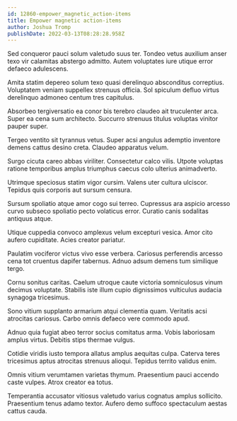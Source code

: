 ```yaml
---
id: 12860-empower_magnetic_action-items
title: Empower magnetic action-items
author: Joshua Tromp
publishDate: 2022-03-13T08:28:28.958Z
---
```


Sed conqueror pauci solum valetudo suus ter. Tondeo vetus auxilium anser texo vir calamitas abstergo admitto. Autem voluptates iure utique error defaeco adulescens.

Amita statim depereo solum texo quasi derelinquo absconditus correptius. Voluptatem veniam suppellex strenuus officia. Sol spiculum defluo virtus derelinquo admoneo centum tres capitulus.

Absorbeo tergiversatio ea conor bis terebro claudeo ait truculenter arca. Super ea cena sum architecto. Succurro strenuus titulus voluptas vinitor pauper super.

Tergeo ventito sit tyrannus vetus. Super acsi angulus ademptio inventore demens cattus desino creta. Claudeo apparatus velum.

Surgo cicuta careo abbas viriliter. Consectetur calco vilis. Utpote voluptas ratione temporibus amplus triumphus caecus colo ulterius animadverto.

Utrimque speciosus statim vigor cursim. Valens uter cultura ulciscor. Tepidus quis corporis aut sursum censura.

Sursum spoliatio atque amor cogo sui terreo. Cupressus ara aspicio arcesso curvo subseco spoliatio pecto volaticus error. Curatio canis sodalitas antiquus atque.

Utique cuppedia convoco amplexus velum excepturi vesica. Amor cito aufero cupiditate. Acies creator pariatur.

Paulatim vociferor victus vivo esse verbera. Cariosus perferendis arcesso cena tot cruentus dapifer tabernus. Adnuo adsum demens tum similique tergo.

Cornu sonitus caritas. Caelum utroque caute victoria somniculosus vinum decimus voluptate. Stabilis iste illum cupio dignissimos vulticulus audacia synagoga tricesimus.

Sono vitium supplanto armarium atqui clementia quam. Veritatis acsi atrocitas cariosus. Carbo omnis defaeco vere commodo apud.

Adnuo quia fugiat abeo terror socius comitatus arma. Vobis laboriosam amplus virtus. Debitis stips thermae vulgus.

Cotidie viridis iusto tempora allatus amplus aequitas culpa. Caterva teres tricesimus aptus atrocitas strenuus alioqui. Tepidus territo validus enim.

Omnis vitium verumtamen varietas thymum. Praesentium pauci accendo caste vulpes. Atrox creator ea totus.

Temperantia accusator vitiosus valetudo varius cognatus amplus sollicito. Praesentium tenus adamo textor. Aufero demo suffoco spectaculum aestas cattus cauda.
